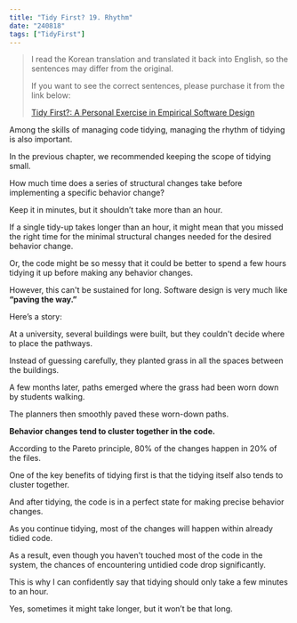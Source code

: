 ```yaml
---
title: "Tidy First? 19. Rhythm"
date: "240818"
tags: ["TidyFirst"]
---
```


> I read the Korean translation and translated it back into English, so the sentences may differ from the original.
>
> If you want to see the correct sentences, please purchase it from the link below:
>
> [Tidy First?: A Personal Exercise in Empirical Software Design](https://www.amazon.com/Tidy-First-Personal-Exercise-Empirical/dp/1098151240)

Among the skills of managing code tidying, managing the rhythm of tidying is also important.

In the previous chapter, we recommended keeping the scope of tidying small.

How much time does a series of structural changes take before implementing a specific behavior change?

Keep it in minutes, but it shouldn’t take more than an hour.

If a single tidy-up takes longer than an hour, it might mean that you missed the right time for the minimal structural changes needed for the desired behavior change.

Or, the code might be so messy that it could be better to spend a few hours tidying it up before making any behavior changes.

However, this can't be sustained for long. Software design is very much like **“paving the way.”**

Here’s a story:

At a university, several buildings were built, but they couldn't decide where to place the pathways.

Instead of guessing carefully, they planted grass in all the spaces between the buildings.

A few months later, paths emerged where the grass had been worn down by students walking.

The planners then smoothly paved these worn-down paths.

**Behavior changes tend to cluster together in the code.**

According to the Pareto principle, 80% of the changes happen in 20% of the files.

One of the key benefits of tidying first is that the tidying itself also tends to cluster together.

And after tidying, the code is in a perfect state for making precise behavior changes.

As you continue tidying, most of the changes will happen within already tidied code.

As a result, even though you haven't touched most of the code in the system, the chances of encountering untidied code drop significantly.

This is why I can confidently say that tidying should only take a few minutes to an hour.

Yes, sometimes it might take longer, but it won’t be that long.
